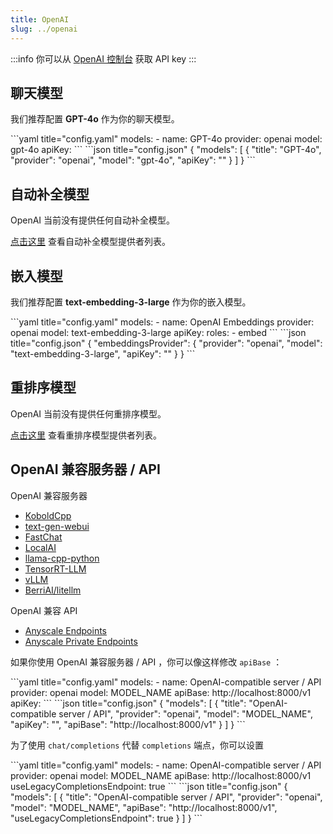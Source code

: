```yaml
---
title: OpenAI
slug: ../openai
---
```



:::info
你可以从 [OpenAI 控制台](https://platform.openai.com/account/api-keys) 获取 API key
:::

## 聊天模型

我们推荐配置 **GPT-4o** 作为你的聊天模型。

<Tabs groupId="config-example">
  <TabItem value="yaml" label="YAML">
  ```yaml title="config.yaml"
  models:
    - name: GPT-4o
      provider: openai
      model: gpt-4o
      apiKey: <YOUR_HUGGINGFACE_TEI_API_KEY>
  ```
  </TabItem>
  <TabItem value="json" label="JSON">
  ```json title="config.json"
  {
    "models": [
      {
        "title": "GPT-4o",
        "provider": "openai", 
        "model": "gpt-4o",
        "apiKey": "<YOUR_HUGGINGFACE_TEI_API_KEY>"
      }
    ]
  }
  ```
  </TabItem>
</Tabs>

## 自动补全模型

OpenAI 当前没有提供任何自动补全模型。

[点击这里](../../model-roles/autocomplete.md) 查看自动补全模型提供者列表。

## 嵌入模型

我们推荐配置 **text-embedding-3-large** 作为你的嵌入模型。

<Tabs groupId="config-example">
  <TabItem value="yaml" label="YAML">
  ```yaml title="config.yaml"
  models:
    - name: OpenAI Embeddings
      provider: openai
      model: text-embedding-3-large
      apiKey: <YOUR_HUGGINGFACE_TEI_API_KEY>
      roles:
        - embed
  ```
  </TabItem>
  <TabItem value="json" label="JSON">
  ```json title="config.json"
  {
    "embeddingsProvider": {
      "provider": "openai",
      "model": "text-embedding-3-large", 
      "apiKey": "<YOUR_HUGGINGFACE_TEI_API_KEY>"
    }
  }
  ```
  </TabItem>
</Tabs>

## 重排序模型

OpenAI 当前没有提供任何重排序模型。

[点击这里](../../model-roles/reranking.mdx) 查看重排序模型提供者列表。

## OpenAI 兼容服务器 / API

OpenAI 兼容服务器

- [KoboldCpp](https://github.com/lostruins/koboldcpp)
- [text-gen-webui](https://github.com/oobabooga/text-generation-webui/tree/main/extensions/openai#setup--installation)
- [FastChat](https://github.com/lm-sys/FastChat/blob/main/docs/openai_api.md)
- [LocalAI](https://localai.io/basics/getting_started/)
- [llama-cpp-python](https://github.com/abetlen/llama-cpp-python#web-server)
- [TensorRT-LLM](https://github.com/NVIDIA/trt-llm-as-openai-windows?tab=readme-ov-file#examples)
- [vLLM](https://docs.vllm.ai/en/latest/serving/openai_compatible_server.html)
- [BerriAI/litellm](https://github.com/BerriAI/litellm)

OpenAI 兼容 API

- [Anyscale Endpoints](https://github.com/continuedev/deploy-os-code-llm#others)
- [Anyscale Private Endpoints](https://github.com/continuedev/deploy-os-code-llm#anyscale-private-endpoints)

如果你使用 OpenAI 兼容服务器 / API ，你可以像这样修改 `apiBase` ：

<Tabs groupId="config-example">
  <TabItem value="yaml" label="YAML">
  ```yaml title="config.yaml"
  models:
    - name: OpenAI-compatible server / API
      provider: openai
      model: MODEL_NAME 
      apiBase: http://localhost:8000/v1
      apiKey: <YOUR_CUSTOM_API_KEY>
  ```
  </TabItem>
  <TabItem value="json" label="JSON">
  ```json title="config.json"
  {
    "models": [
      {
        "title": "OpenAI-compatible server / API", 
        "provider": "openai",
        "model": "MODEL_NAME",
        "apiKey": "<YOUR_CUSTOM_API_KEY>",
        "apiBase": "http://localhost:8000/v1"
      }
    ]
  }
  ```
  </TabItem>
</Tabs>

为了使用 `chat/completions` 代替 `completions` 端点，你可以设置

<Tabs groupId="config-example">
  <TabItem value="yaml" label="YAML">
  ```yaml title="config.yaml"
  models:
    - name: OpenAI-compatible server / API
      provider: openai
      model: MODEL_NAME 
      apiBase: http://localhost:8000/v1
      useLegacyCompletionsEndpoint: true
  ```
  </TabItem>
  <TabItem value="json" label="JSON">
  ```json title="config.json"
  {
    "models": [
      {
        "title": "OpenAI-compatible server / API",
        "provider": "openai",
        "model": "MODEL_NAME",
        "apiBase": "http://localhost:8000/v1", 
        "useLegacyCompletionsEndpoint": true
      }
    ]
  }
  ```
  </TabItem>
</Tabs>

